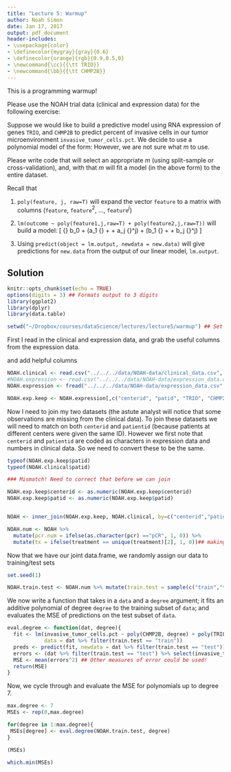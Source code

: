 ```yaml
---
title: "Lecture 5: Warmup"
author: Noah Simon
date: Jan 17, 2017
output: pdf_document
header-includes:
- \usepackage{color}
- \definecolor{mygray}{gray}{0.6}
- \definecolor{orange}{rgb}{0.9,0.5,0}
- \newcommand{\cc}{{\tt TRIO}}
- \newcommand{\bb}{{\tt CHMP2B}}
---
```


This is a programming warmup!

Please use the NOAH trial data (clinical and expression data) for the following exercise:

Suppose we would like to build a predictive model using RNA expression of genes `TRIO`, and `CHMP2B` to predict percent of invasive cells in our tumor microenvironment `invasive_tumor_cells.pct`. We decide to use a polynomial model of the form:
\begin{align*}
{\tt invasive\_tumor\_cells.pct} \sim \mu &+ \left[\alpha_1 \cc + ... + \alpha_m \cc^m\right]\\
&+ \left[\beta_1 \bb + ... + \beta_m \bb^m\right]\\
\end{align*}
However, we are not sure what $m$ to use.

Please write code that will select an appropriate $m$ (using split-sample or cross-validation), and, with that $m$ will fit a model (in the above form) to the entire dataset.

Recall that 

1) `poly(feature, j, raw=T)` will expand the vector `feature` to a matrix with columns (`feature`, `feature`$^2$, ..., `feature`$^j$)

2) `lm(outcome ~ poly(feature1,j,raw=T) + poly(feature2,j,raw=T))` will build a model:
\[
{\tt outcome} \sim b_0 + \left(a_1 {\tt feature1} + \ldots + a_j {\tt feature1}^j\right) + \left(b_1 {\tt feature2} + \ldots + b_j {\tt feature2}^j\right)
\]

3) Using `predict(object = lm.output, newdata = new.data)` will give predictions for `new.data` from the output of our linear model, `lm.output`.

## Solution

```r
knitr::opts_chunk$set(echo = TRUE)
options(digits = 3) ## Formats output to 3 digits
library(ggplot2)
library(dplyr)
library(data.table)

setwd("~/Dropbox/courses/dataScience/lectures/lecture5/warmup") ## Set this to your own working directory
```

First I read in the clinical and expression data, and grab the useful columns from the expression data.

and add helpful columns

```r

NOAH.clinical <- read.csv("../../../data/NOAH-data/clinical_data.csv", header = TRUE)[,-1]
#NOAH.expression <- read.csv("../../../data/NOAH-data/expression_data.csv", header = TRUE) ## THIS IS SLOW
NOAH.expression <- fread("../../../data/NOAH-data/expression_data.csv", header = TRUE, sep = ',')[,-1] ## THIS IS WAY FASTER

NOAH.exp.keep <- NOAH.expression[,c("centerid", "patid", "TRIO", "CHMP2B")]
```

Now I need to join my two datasets (the astute analyst will notice that some observations are missing from the clinical data). To join these datasets we will need to match on both `centerid` and `patientid` (because patients at different centers were given the same ID). However we first note that `centerid` and `patientid` are coded as characters in expression data and numbers in clinical data. So we need to convert these to be the same.

```r
typeof(NOAH.exp.keep$patid)
typeof(NOAH.clinical$patid)

### Mismatch! Need to correct that before we can join

NOAH.exp.keep$centerid <- as.numeric(NOAH.exp.keep$centerid)
NOAH.exp.keep$patid <- as.numeric(NOAH.exp.keep$patid)


NOAH <- inner_join(NOAH.exp.keep, NOAH.clinical, by=c("centerid","patid"))

NOAH.num <- NOAH %>%
  mutate(pcr.num = ifelse(as.character(pcr) =="pCR", 1, 0)) %>%
  mutate(tx = ifelse(treatment == unique(treatment)[2], 1, 0))## making pCR numeric, and shortening treatment name
```

Now that we have our joint data.frame, we randomly assign our data to training/test sets

```r
set.seed(1)

NOAH.train.test <- NOAH.num %>% mutate(train.test = sample(c("train","test"), nrow(NOAH.num), replace = TRUE))
```

We now write a function that takes in a `data` and a `degree` argument; it fits an additive polynomial of degree `degree` to the training subset of `data`; and evaluates the MSE of predictions on the test subset of `data`.

```r
eval.degree <- function(dat, degree){
  fit <- lm(invasive_tumor_cells.pct ~ poly(CHMP2B, degree) + poly(TRIO, degree),
            data = dat %>% filter(train.test == "train"))
  preds <- predict(fit, newdata = dat %>% filter(train.test == "test"))
  errors <- (dat %>% filter(train.test == "test") %>% select(invasive_tumor_cells.pct)) - preds
  MSE <- mean(errors^2) ## Other measures of error could be used!
  return(MSE)
}

```

Now, we cycle through and evaluate the MSE for polynomials up to degree $7$.

```r
max.degree <- 7
MSEs <- rep(0,max.degree)

for(degree in 1:max.degree){
 MSEs[degree] <- eval.degree(NOAH.train.test, degree)
}

(MSEs)

which.min(MSEs)
```